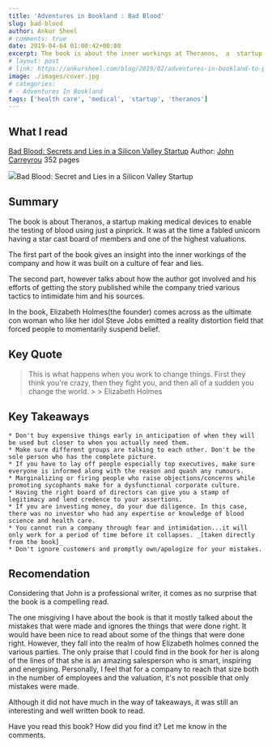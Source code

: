 ```yaml
---
title: 'Adventures in Bookland : Bad Blood'
slug: bad-blood
author: Ankur Sheel
# comments: true
date: 2019-04-04 01:00:42+00:00
excerpt: The book is about the inner workings at Theranos,  a  startup making medical devices to enable the testing of blood using just a pinprick.
# layout: post
# link: https://ankursheel.com/blog/2019/02/adventures-in-bookland-to-pixar-and-beyond/
image: ./images/cover.jpg
# categories:
# - Adventures In Bookland
tags: ['health care', 'medical', 'startup', 'theranos']
---
```


## What I read

[Bad Blood: Secrets and Lies in a Silicon Valley Startup](https://www.amazon.com/Bad-Blood-Secrets-Silicon-Startup/dp/152473165X)
Author: [John Carreyrou](https://en.wikipedia.org/wiki/John_Carreyrou)
352 pages

![](./images/cover.jpg)Bad Blood: Secret and Lies in a Silicon Valley Startup

## Summary

The book is about Theranos, a startup making medical devices to enable the testing of blood using just a pinprick. It was at the time a fabled unicorn having a star cast board of members and one of the highest valuations.

The first part of the book gives an insight into the inner workings of the company and how it was built on a culture of fear and lies.

The second part, however talks about how the author got involved and his efforts of getting the story published while the company tried various tactics to intimidate him and his sources.

In the book, Elizabeth Holmes(the founder) comes across as the ultimate con woman who like her idol Steve Jobs emitted a reality distortion field that forced people to momentarily suspend belief.

## Key Quote

<blockquote>
    This is what happens when you work to change things. First they think you're crazy, then they fight you, and then
    all of a sudden you change the world. > > Elizabeth Holmes
</blockquote>

## Key Takeaways

    * Don't buy expensive things early in anticipation of when they will be used but closer to when you actually need them.
    * Make sure different groups are talking to each other. Don't be the sole person who has the complete picture.
    * If you have to lay off people especially top executives, make sure everyone is informed along with the reason and quash any rumours.
    * Marginalizing or firing people who raise objections/concerns while promoting sycophants make for a dysfunctional corporate culture.
    * Having the right board of directors can give you a stamp of legitimacy and lend credence to your assertions.
    * If you are investing money, do your due diligence. In this case, there was no investor who had any expertise or knowledge of blood science and health care.
    * You cannot run a company through fear and intimidation...it will only work for a period of time before it collapses. _[taken directly from the book]_
    * Don't ignore customers and promptly own/apologize for your mistakes.

## Recomendation

Considering that John is a professional writer, it comes as no surprise that the book is a compelling read.

The one misgiving I have about the book is that it mostly talked about the mistakes that were made and ignores the things that were done right. It would have been nice to read about some of the things that were done right. However, they fall into the realm of how Elizabeth holmes conned the various parties. The only praise that I could find in the book for her is along of the lines of that she is an amazing salesperson who is smart, inspiring and energising. Personally, I feel that for a company to reach that size both in the number of employees and the valuation, it's not possible that only mistakes were made.

Although it did not have much in the way of takeaways, it was still an interesting and well written book to read.

Have you read this book? How did you find it? Let me know in the comments.
